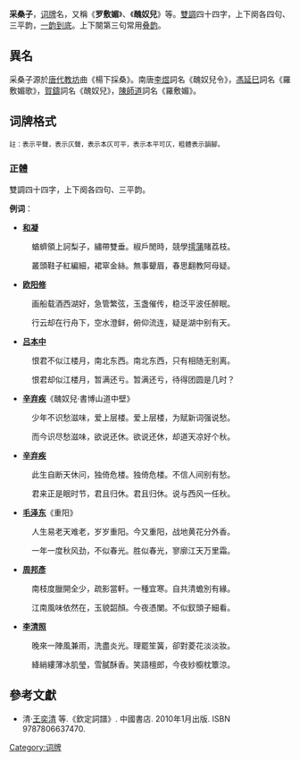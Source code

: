 {{noteTA|
T=zh-hans:采桑子; zh-hant:採桑子;
1=zh-hans:采桑子; zh-hant:採桑子;
}}

'''采桑子'''，[[词牌|词牌]]名，又稱《'''罗敷媚'''》、《'''醜奴兒'''》等。[[雙調|雙調]]四十四字，上下阕各四句、三平韵，[[一韵到底|一韵到底]]。上下闋第三句常用[[叠韵|叠韵]]。

== 異名 ==
采桑子源於[[唐代|唐代]][[教坊|教坊]]曲《楊下採桑》。南唐[[李煜|李煜]]詞名《醜奴兒令》，[[馮延巳|馮延巳]]詞名《羅敷媚歌》，[[賀鑄|賀鑄]]詞名《醜奴兒》，[[陳師道|陳師道]]詞名《羅敷媚》。

== 词牌格式 ==
<span style="font-size:smaller;">註：{{平仄|平}}表示平聲，{{平仄|仄}}表示仄聲，{{平仄|[仄]}}表示本仄可平，{{平仄|[平]}}表示本平可仄，粗體表示韻腳。</span>

=== 正體 ===
雙調四十四字，上下阕各四句、三平韵。

{{quote|
{{平仄|[平]平[仄]仄平平仄，[仄]仄平'''平'''。[平]仄平'''平'''，[仄]仄平平[仄]仄'''平'''。

[平]平[平]仄平平仄，[平]仄平'''平'''。[平]仄平'''平'''，[平]仄平平[仄]仄'''平'''。}}
}}

'''例词'''：
*'''[[和凝|和凝]]'''

:蝤蠐領上訶梨子，繡帶雙垂。椒戶閒時，競學[[摴蒲|摴蒲]]賭荔枝。

:叢頭鞋子紅編細，裙窣金絲。無事顰眉，春思翻教阿母疑。

*'''[[欧阳修|欧阳修]]'''

:画船载酒西湖好，急管繁弦，玉盏催传，稳泛平波任醉眠。

:行云却在行舟下，空水澄鲜，俯仰流连，疑是湖中别有天。

*'''[[吕本中|吕本中]]'''

:恨君不似江楼月，南北东西。南北东西，只有相随无别离。

:恨君却似江楼月，暂满还亏。暂满还亏，待得团圆是几时？

*'''[[辛弃疾|辛弃疾]]'''《醜奴兒·書博山道中壁》

:少年不识愁滋味，爱上层楼。爱上层楼，为赋新词强说愁。

:而今识尽愁滋味，欲说还休。欲说还休，却道天凉好个秋。

*'''[[辛弃疾|辛弃疾]]'''

:此生自断天休问，独倚危楼。独倚危楼。不信人间别有愁。

:君来正是眠时节，君且归休。君且归休。说与西风一任秋。

*'''[[毛泽东|毛泽东]]'''《重阳》

:人生易老天难老，岁岁重阳。今又重阳，战地黄花分外香。

:一年一度秋风劲，不似春光。胜似春光，寥廓江天万里霜。

*'''[[周邦彥|周邦彥]]'''

:南枝度臘開全少，疏影當軒。一種宜寒。自共清蟾別有緣。

:江南風味依然在，玉貌韶顏。今夜憑闌。不似釵頭子細看。

*'''[[李清照|李清照]]'''

:晚來一陣風兼雨，洗盡炎光。理罷笙簧，卻對菱花淡淡妝。

:絳綃縷薄冰肌瑩，雪膩酥香。笑語檀郎，今夜紗櫥枕簟涼。

== 參考文獻 ==
{{Wikisource|采桑子}}
*清·[[王奕清|王奕清]] 等.《欽定詞譜》. 中國書店. 2010年1月出版. ISBN 9787806637470.


{{詞牌}}
[[Category:词牌|Category:词牌]]